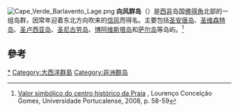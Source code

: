 {{other uses|向风群岛}}
[[Image:Cape_Verde_Barlavento_Lage.png|thumb]]
'''向风群岛'''（{{lang-pt|Ilhas de Barlavento}}）是[[西非|西非]]岛国[[佛得角|佛得角]]北部的一组岛群，因常年迎着东北方向吹来的[[信风|信风]]而得名。主要包括[[圣安唐岛|圣安唐岛]]、[[圣维森特岛|圣维森特岛]]、[[圣卢西亚岛|圣卢西亚岛]]、[[圣尼古劳岛|圣尼古劳岛]]、[[博阿维斯塔岛|博阿维斯塔岛]]和[[萨尔岛|萨尔岛]]等岛屿。<ref name=gomes>[http://hdl.handle.net/11328/594 Valor simbólico do centro histórico da Praia] {{Wayback|url=http://hdl.handle.net/11328/594 |date=20200602181511 }}, Lourenço Conceição Gomes, Universidade Portucalense, 2008, p. 58-59</ref>

==參考==
{{reflist}}

{{coord|17|00|N|24|00|W|display=title|region:CV_type:isle_source:dewiki}}

[[Category:佛得角岛屿|*]]
[[Category:大西洋群島|Category:大西洋群島]]
[[Category:非洲群岛|Category:非洲群岛]]
